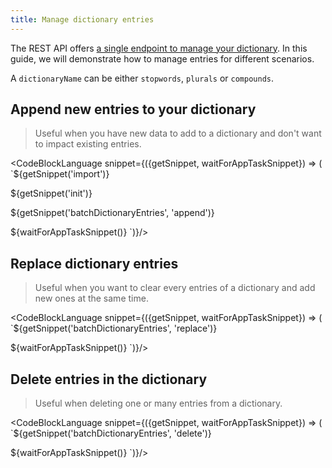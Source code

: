 ```yaml
---
title: Manage dictionary entries
---
```



The REST API offers [a single endpoint to manage your dictionary](https://api-clients-automation.netlify.app/specs/search#tag/Dictionaries/operation/batchDictionaryEntries). In this guide, we will demonstrate how to manage entries for different scenarios.

A `dictionaryName` can be either `stopwords`, `plurals` or `compounds`.

## Append new entries to your dictionary

> Useful when you have new data to add to a dictionary and don't want to impact existing entries.

<CodeBlockLanguage snippet={({getSnippet, waitForAppTaskSnippet}) => (
`${getSnippet('import')}

${getSnippet('init')}

${getSnippet('batchDictionaryEntries', 'append')}

${waitForAppTaskSnippet()}
`)}/>

## Replace dictionary entries

> Useful when you want to clear every entries of a dictionary and add new ones at the same time.

<CodeBlockLanguage snippet={({getSnippet, waitForAppTaskSnippet}) => (
`${getSnippet('batchDictionaryEntries', 'replace')}

${waitForAppTaskSnippet()}
`)}/>

## Delete entries in the dictionary

> Useful when deleting one or many entries from a dictionary.

<CodeBlockLanguage snippet={({getSnippet, waitForAppTaskSnippet}) => (
`${getSnippet('batchDictionaryEntries', 'delete')}

${waitForAppTaskSnippet()}
`)}/>
